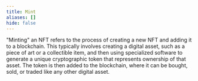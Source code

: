 ```yaml
---
title: Mint
aliases: []
hide: false
---
```




"Minting" an NFT refers to the process of creating a new NFT and adding it to a blockchain. This typically involves creating a digital asset, such as a piece of art or a collectible item, and then using specialized software to generate a unique cryptographic token that represents ownership of that asset. The token is then added to the blockchain, where it can be bought, sold, or traded like any other digital asset.
